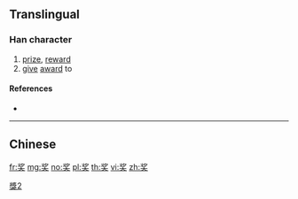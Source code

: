 {{also|奬|獎}}
==Translingual==
{{ja-forms|[[奨]]|奖|[[獎]]}}

===Han character===
{{Han char|rn=37|rad=大|as=06|sn=9|four=|canj=INK|ids=⿱⿰丬夕大}}

# [[prize]], [[reward]]
# [[give]] [[award]] to

====References====
* {{Han ref|kx=0252.051|hdz=10540.010|uh=5956|ud=22870}}

----

==Chinese==
{{zh-see|獎}}

[[Category:CJKV characters simplified differently in Japan and China|獎2]]

[[fr:奖]]
[[mg:奖]]
[[no:奖]]
[[pl:奖]]
[[th:奖]]
[[vi:奖]]
[[zh:奖]]